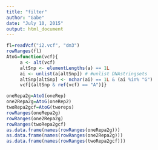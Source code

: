 ```yaml
---
title: "filter"
author: "Gabe"
date: "July 10, 2015"
output: html_document
---
```


```r
fl=readVcf("i2.vcf", "dm3")
rowRanges(fl)
AtoG=function(vcf){
     a <- alt(vcf)
     altSnp <- elementLengths(a) == 1L
     ai <- unlist(a[altSnp]) # #unlist DNAstringsets
     altSnp[altSnp] <- nchar(ai) == 1L & (ai %in% "G")
     vcf[(altSnp & ref(vcf) == "A")]}


```






```r
oneRepa2g=AtoG(oneRep)
one2Repa2g=AtoG(oneRep2)
twoRepa2gcf=AtoG(tworeps)
rowRanges(oneRepa2g)
rowRanges(one2Repa2g)
rowRanges(twoRepa2gcf)
as.data.frame(names(rowRanges(oneRepa2g)))
as.data.frame(names(rowRanges(one2Repa2g)))
as.data.frame(names(rowRanges(twoRepa2gcf)))

```








